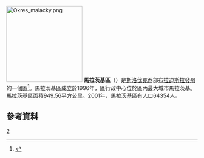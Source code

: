 {{noteTA
|1=zh-cn:布拉迪斯拉发;zh-hk:布拉迪斯拉發;zh-tw:布拉提斯拉瓦;
}}
[[File:Okres_malacky.png|200px]]
'''馬拉茨基區'''（{{lang-sk|okres Malacky}}）是[[斯洛伐克|斯洛伐克]]西部[[布拉迪斯拉發州|布拉迪斯拉發州]]的一個區<ref>{{cite web|last=Ústredný portál verejnej správy Slovenskej republiky|title=Okres Malacky|url=http://portal.gov.sk/portal/sk/Default.aspx?CatID=104&parent=106|publisher=Ministry of Finance of the Slovak Republic|accessdate=2012-08-15}}</ref>。馬拉茨基區成立於1996年，區行政中心位於區內最大城市馬拉茨基。馬拉茨基區面積949.56平方公里。2001年，馬拉茨基區有人口64354人。
== 參考資料 ==
{{reflist}}
{{coord|48|17|19|N|17|16|4|E|source:itwiki_type:adm2nd|display=title}}
{{斯洛伐克小作品}}

[[Category:布拉提斯拉瓦行政區劃|2]]